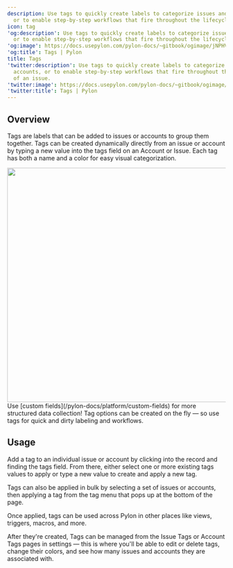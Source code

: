 ---
description: Use tags to quickly create labels to categorize issues and accounts,
  or to enable step-by-step workflows that fire throughout the lifecycle of an issue.
icon: tag
'og:description': Use tags to quickly create labels to categorize issues and accounts,
  or to enable step-by-step workflows that fire throughout the lifecycle of an issue.
'og:image': https://docs.usepylon.com/pylon-docs/~gitbook/ogimage/jNPHVurRf7ouJvBJmzCh
'og:title': Tags | Pylon
title: Tags
'twitter:description': Use tags to quickly create labels to categorize issues and
  accounts, or to enable step-by-step workflows that fire throughout the lifecycle
  of an issue.
'twitter:image': https://docs.usepylon.com/pylon-docs/~gitbook/ogimage/jNPHVurRf7ouJvBJmzCh
'twitter:title': Tags | Pylon
---
## Overview

Tags are labels that can be added to issues or accounts to group them together. Tags can be created dynamically directly from an issue or account by typing a new value into the tags field on an Account or Issue. Each tag has both a name and a color for easy visual categorization.

<Frame>
<img alt="" class="block" data-testid="zoom-image" fetchpriority="high" height="540" sizes="(max-width: 640px) 400px, 768px" src="/images/ed29dbbb.png" width="828"/>
</Frame>

<Info>
Use [custom fields](/pylon-docs/platform/custom-fields) for more structured data collection! Tag options can be created on the fly — so use tags for quick and dirty labeling and workflows.
</Info>

## Usage

Add a tag to an individual issue or account by clicking into the record and finding the tags field. From there, either select one or more existing tags values to apply or type a new value to create and apply a new tag.

Tags can also be applied in bulk by selecting a set of issues or accounts, then applying a tag from the tag menu that pops up at the bottom of the page.

Once applied, tags can be used across Pylon in other places like views, triggers, macros, and more.

After they're created, Tags can be managed from the Issue Tags or Account Tags pages in settings — this is where you'll be able to edit or delete tags, change their colors, and see how many issues and accounts they are associated with.
